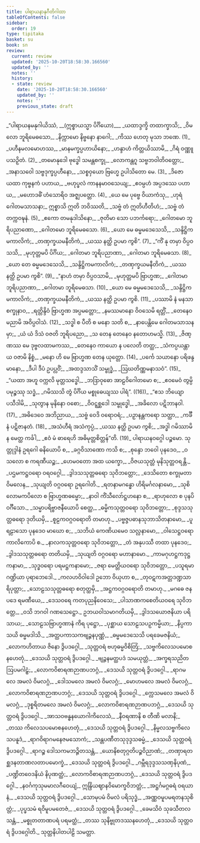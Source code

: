 ```yaml
---
title: ပါရာယနာနုဂီတိဂါထာ
tableOfContents: false
sidebar:
  order: 19
type: tipitaka
basket: su
book: sn
review:
  current: review
  updated: '2025-10-20T18:58:30.166560'
  updated_by: ''
  notes: ''
  history:
  - state: review
    date: '2025-10-20T18:58:30.166560'
    updated_by: ''
    notes: ''
    previous_state: draft
---
```



<DynamicBreadcrumb />


<ReviewStatus review={frontmatter.review} showDetails={true} />

<HypothesisAnnotation frontmatter={frontmatter} />

<Division number="1138" book="sn" e="ch" v="18" p="449">

<Paragraph number="1341" type="verses" book="sn">
_“ပါရာယနမနုဂါယိဿံ, __(ဣစ္စာယသ္မာ ပိင်္ဂိယော)___  
_ယထာဒ္ဒက္ခိ တထာက္ခာသိ;_  
_ဝိမလော ဘူရိမေဓသော,_  
_နိက္ကာမော နိဗ္ဗနော နာဂေါ;_  
_ကိဿ ဟေတု မုသာ ဘဏေ. (1)_  

</Paragraph>

</Division>
<Division number="1139" book="sn" e="ch" v="18" p="450">

<Paragraph number="1342" type="verses" book="sn">
_ပဟီနမလမောဟဿ,_  
_မာနမက္ခပ္ပဟာယိနော;_  
_ဟန္ဒာဟံ ကိတ္တယိဿာမိ,_  
_ဂိရံ ဝဏ္ဏူပသဉှိတံ. (2)_  

</Paragraph>

</Division>
<Division number="1140" book="sn" e="ch" v="18" p="450">

<Paragraph number="1343" type="verses" book="sn">
_တမောနုဒေါ ဗုဒ္ဓေါ သမန္တစက္ခု,_  
_လောကန္တဂူ သဗ္ဗဘဝါတိဝတ္တော;_  
_အနာသဝေါ သဗ္ဗဒုက္ခပ္ပဟီနော,_  
_သစ္စဝှယော ဗြဟ္မေ ဥပါသိတော မေ. (3)_  

</Paragraph>

</Division>
<Division number="1141" book="sn" e="ch" v="18" p="450">

<Paragraph number="1344" type="verses" book="sn">
_ဒိဇော ယထာ ကုဗ္ဗနကံ ပဟာယ,_  
_ဗဟုပ္ဖလံ ကာနနမာဝသေယျ;_  
_ဧဝမ္ပဟံ အပ္ပဒဿေ ပဟာယ,_  
_မဟောဒဓိံ ဟံသောရိဝ အဇ္ဈပတ္တော. (4)_  

</Paragraph>

</Division>
<Division number="1142" book="sn" e="ch" v="18" p="450">

<Paragraph number="1345" type="verses" book="sn">
_ယေ မေ ပုဗ္ဗေ ဝိယာကံသု,_  
_ဟုရံ ဂေါတမသာသနာ;_  
ဣစ္စာသိ ဣတိ ဘဝိဿတိ,_  
_သဗ္ဗံ တံ ဣတိဟီတိဟံ;_  
_သဗ္ဗံ တံ တက္ကဝဍ္ဎနံ. (5)_  

</Paragraph>

</Division>
<Division number="1143" book="sn" e="ch" v="18" p="450">

<Paragraph number="1346" type="verses" book="sn">
_ဧကော တမနုဒါသိနော,_  
_ဇုတိမာ သော ပဘင်္ကရော;_  
_ဂေါတမော ဘူရိပညာဏော,_  
_ဂေါတမော ဘူရိမေဓသော. (6)_  

</Paragraph>

</Division>
<Division number="1144" book="sn" e="ch" v="18" p="450">

<Paragraph number="1347" type="verses" book="sn">
_ယော မေ ဓမ္မမဒေသေသိ,_  
_သန္ဒိဋ္ဌိကမကာလိကံ;_  
_တဏှက္ခယမနီတိကံ,_  
_ယဿ နတ္ထိ ဥပမာ ကွစိ”. (7)_  

</Paragraph>

</Division>
<Division number="1145" book="sn" e="ch" v="18" p="450">

<Paragraph number="1348" type="verses" book="sn">
_“ကိံ နု တမှာ ဝိပ္ပဝသသိ,_  
_မုဟုတ္တမပိ ပိင်္ဂိယ;_  
_ဂေါတမာ ဘူရိပညာဏာ,_  
_ဂေါတမာ ဘူရိမေဓသာ. (8)_  

</Paragraph>

</Division>
<Division number="1146" book="sn" e="ch" v="18" p="450">

<Paragraph number="1349" type="verses" book="sn">
_ယော တေ ဓမ္မမဒေသေသိ,_  
_သန္ဒိဋ္ဌိကမကာလိကံ;_  
_တဏှက္ခယမနီတိကံ,_  
_ယဿ နတ္ထိ ဥပမာ ကွစိ”. (9)_  

</Paragraph>

</Division>
<Division number="1147" book="sn" e="ch" v="18" p="450">

<Paragraph number="1350" type="verses" book="sn">
_“နာဟံ တမှာ ဝိပ္ပဝသာမိ,_  
_မုဟုတ္တမပိ ဗြာဟ္မဏ;_  
_ဂေါတမာ ဘူရိပညာဏာ,_  
_ဂေါတမာ ဘူရိမေဓသာ. (10)_  

</Paragraph>

</Division>
<Division number="1148" book="sn" e="ch" v="18" p="450">

<Paragraph number="1351" type="verses" book="sn">
_ယော မေ ဓမ္မမဒေသေသိ,_  
_သန္ဒိဋ္ဌိကမကာလိကံ;_  
_တဏှက္ခယမနီတိကံ,_  
_ယဿ နတ္ထိ ဥပမာ ကွစိ. (11)_  

</Paragraph>

</Division>
<Division number="1149" book="sn" e="ch" v="18" p="451">

<Paragraph number="1352" type="verses" book="sn">
_ပဿာမိ နံ မနသာ စက္ခုနာဝ,_  
_ရတ္တိန္ဒိဝံ ဗြာဟ္မဏ အပ္ပမတ္တော;_  
_နမဿမာနော ဝိဝသေမိ ရတ္တိံ,_  
_တေနေဝ မညာမိ အဝိပ္ပဝါသံ. (12)_  

</Paragraph>

</Division>
<Division number="1150" book="sn" e="ch" v="18" p="451">

<Paragraph number="1353" type="verses" book="sn">
_သဒ္ဓါ စ ပီတိ စ မနော သတိ စ,_  
_နာပေန္တိမေ ဂေါတမသာသနမှာ;_  
_ယံ ယံ ဒိသံ ဝဇတိ ဘူရိပညော,_  
_သ တေန တေနေဝ နတောဟမသ္မိ. (13)_  

</Paragraph>

</Division>
<Division number="1151" book="sn" e="ch" v="18" p="451">

<Paragraph number="1354" type="verses" book="sn">
_ဇိဏ္ဏဿ မေ ဒုဗ္ဗလထာမကဿ,_  
_တေနေဝ ကာယော န ပလေတိ တတ္ထ;_  
_သံကပ္ပယန္တာယ ဝဇာမိ နိစ္စံ,_  
_မနော ဟိ မေ ဗြာဟ္မဏ တေန ယုတ္တော. (14)_  

</Paragraph>

</Division>
<Division number="1152" book="sn" e="ch" v="18" p="451">

<Paragraph number="1355" type="verses" book="sn">
_ပင်္ကေ သယာနော ပရိဖန္ဒမာနော,_  
_ဒီပါ ဒီပံ ဥပပ္လဝိံ;_  
_အထဒ္ဒသာသိံ သမ္ဗုဒ္ဓံ,_  
_ဩဃတိဏ္ဏမနာသဝံ”. (15)_  

</Paragraph>

</Division>
<Division number="1153" book="sn" e="ch" v="18" p="451">

<Paragraph number="1356" type="verses" book="sn">
_“ယထာ အဟူ ဝက္ကလိ မုတ္တသဒ္ဓေါ,_  
_ဘဒြာဝုဓော အာဠဝိဂေါတမော စ;_  
_ဧဝမေဝံ တွမ္ပိ ပမုဉ္စဿု သဒ္ဓံ,_  
_ဂမိဿသိ တွံ ပိင်္ဂိယ မစ္စုဓေယျဿ ပါရံ”. ((16))_  

</Paragraph>

</Division>
<Division number="1154" book="sn" e="ch" v="18" p="451">

<Paragraph number="1357" type="verses" book="sn">
_“ဧသ ဘိယျော ပသီဒါမိ,_  
_သုတွာန မုနိနော ဝစော;_  
_ဝိဝဋ္ဋစ္ဆဒေါ သမ္ဗုဒ္ဓေါ,_  
_အခိလော ပဋိဘာနဝါ. (17)_  

</Paragraph>

</Division>
<Division number="1155" book="sn" e="ch" v="18" p="451">

<Paragraph number="1358" type="verses" book="sn">
_အဓိဒေဝေ အဘိညာယ,_  
_သဗ္ဗံ ဝေဒိ ဝရောဝရံ;_  
_ပဉှာနန္တကရော သတ္ထာ,_  
_ကင်္ခီနံ ပဋိဇာနတံ. (18)_  

</Paragraph>

</Division>
<Division number="1156" book="sn" e="ch" v="18" p="451">

<Paragraph number="1359" type="verses" book="sn">
_အသံဟီရံ အသံကုပ္ပံ,_  
_ယဿ နတ္ထိ ဥပမာ ကွစိ;_  
_အဒ္ဓါ ဂမိဿာမိ န မေတ္ထ ကင်္ခါ,_  
_ဧဝံ မံ ဓာရေဟိ အဓိမုတ္တစိတ္တန်”တိ. (19)_  


</Paragraph>
</Division>

<Paragraph number="1360" type="center" book="sn">
ပါရာယနဝဂ္ဂေါ ပဉ္စမော.



</Paragraph>

<Paragraph number="1361" type="center" book="sn">
သုတ္တုဒ္ဒါနံ


</Paragraph>

<Division number="1157" book="sn" e="ch" v="18">

<Paragraph number="1362" type="verses" book="sn">
ဥရဂေါ ဓနိယောပိ စ,_  
_ခဂ္ဂဝိသာဏော ကသိ စ;_  
_စုန္ဒော ဘဝေါ ပုနဒေဝ,_  
_ဝသလော စ ကရဏီယဉ္စ;_  
_ဟေမဝတော အထ ယက္ခော,_  
_ဝိဇယသုတ္တံ မုနိသုတ္တဝရန္တိ._  

</Paragraph>

</Division>
<Division number="1158" book="sn" e="ch" v="18">

<Paragraph number="1363" type="verses" book="sn">
_ပဌမကဋ္ဌဝရော ဝရဝဂ္ဂေါ,_  
_ဒွါဒသသုတ္တဓရော သုဝိဘတ္တော;_  
_ဒေသိတော စက္ခုမတာ ဝိမလေန,_  
_သုယျတိ ဝဂ္ဂဝရော ဥရဂေါတိ._  

</Paragraph>

</Division>
<Division number="1159" book="sn" e="ch" v="18">

<Paragraph number="1364" type="verses" book="sn">
_ရတနာမဂန္ဓော ဟိရိမင်္ဂလနာမော,_  
_သုစိလောမကပိလော စ ဗြာဟ္မဏဓမ္မော;_  
_နာဝါ ကိံသီလော်ဋ္ဌဟနော စ,_  
_ရာဟုလော စ ပုနပိ ဝင်္ဂီသော._  

</Paragraph>

</Division>
<Division number="1160" book="sn" e="ch" v="18">

<Paragraph number="1365" type="verses" book="sn">
_သမ္မာပရိဗ္ဗာဇနီယောပိ စေတ္ထ,_  
_ဓမ္မိကသုတ္တဝရော သုဝိဘတ္တော;_  
_စုဒ္ဒသသုတ္တဓရော ဒုတိယမှိ,_  
_စူဠကဝဂ္ဂဝရောတိ တမာဟု._  

</Paragraph>

</Division>
<Division number="1161" book="sn" e="ch" v="18">

<Paragraph number="1366" type="verses" book="sn">
_ပဗ္ဗဇ္ဇပဓာနသုဘာသိတနာမော,_  
_ပူရဠာသော ပုနဒေဝ မာဃော စ;_  
_သဘိယံ ကေဏိယမေဝ သလ္လနာမော,_  
_ဝါသေဋ္ဌဝရော ကာလိကောပိ စ._  

</Paragraph>

</Division>
<Division number="1162" book="sn" e="ch" v="18">

<Paragraph number="1367" type="verses" book="sn">
_နာလကသုတ္တဝရော သုဝိဘတ္တော,_  
_တံ အနုပဿီ တထာ ပုနဒေဝ;_  
_ဒွါဒသသုတ္တဓရော တတိယမှိ,_  
_သုယျတိ ဝဂ္ဂဝရော မဟာနာမော._  

</Paragraph>

</Division>
<Division number="1163" book="sn" e="ch" v="18">

<Paragraph number="1368" type="verses" book="sn">
_ကာမဂုဟဋ္ဌကဒုဋ္ဌကနာမာ,_  
_သုဒ္ဓဝရော ပရမဋ္ဌကနာမော;_  
_ဇရာ မေတ္တိယဝရော သုဝိဘတ္တော,_  
_ပသူရမာဂဏ္ဍိယာ ပုရာဘေဒေါ._  

</Paragraph>

</Division>
<Division number="1164" book="sn" e="ch" v="18">

<Paragraph number="1369" type="verses" book="sn">
_ကလဟဝိဝါဒေါ ဥဘော ဝိယုဟာ စ,_  
_တုဝဋကအတ္တဒဏ္ဍသာရိပုတ္တာ;_  
_သောဠသသုတ္တဓရော စတုတ္ထမှိ,_  
_အဋ္ဌကဝဂ္ဂဝရောတိ တမာဟု._  

</Paragraph>

</Division>
<Division number="1165" book="sn" e="ch" v="18">

<Paragraph number="1370" type="verses" book="sn">
_မဂဓေ ဇနပဒေ ရမဏီယေ,_  
_ဒေသဝရေ ကတပုညနိဝေသေ;_  
_ပါသာဏကစေတိယဝရေ သုဝိဘတ္တေ,_  
_ဝသိ ဘဂဝါ ဂဏသေဋ္ဌော._  

</Paragraph>

</Division>
<Division number="1166" book="sn" e="ch" v="18">

<Paragraph number="1371" type="verses" book="sn">
ဥဘယဝါသမာဂတိယမှိ,_  
_ဒွါဒသယောဇနိယာ ပရိသာယ;_  
_သောဠသဗြာဟ္မဏာနံ ကိရ ပုဋ္ဌော,_  
_ပုစ္ဆာယ သောဠသပဉှကမ္မိယာ;_  
_နိပ္ပကာသယိ ဓမ္မမဒါသိ._  

</Paragraph>

</Division>
<Division number="1167" book="sn" e="ch" v="18">

<Paragraph number="1372" type="verses" book="sn">
_အတ္ထပကာသကဗျဉ္ဇနပုဏ္ဏံ,_  
_ဓမ္မမဒေသေသိ ပရခေမဇနိယံ;_  
_လောကဟိတာယ ဇိနော ဒွိပဒဂ္ဂေါ,_  
_သုတ္တဝရံ ဗဟုဓမ္မဝိစိတြံ;_  
_သဗ္ဗကိလေသပမောစနဟေတုံ,_  
_ဒေသယိ သုတ္တဝရံ ဒွိပဒဂ္ဂေါ._  

</Paragraph>

</Division>
<Division number="1168" book="sn" e="ch" v="18">

<Paragraph number="1373" type="verses" book="sn">
_ဗျဉ္ဇနမတ္ထပဒံ သမယုတ္တံ,_  
_အက္ခရသညိတဩပမဂါဠှံ;_  
_လောကဝိစာရဏဉာဏပဘဂ္ဂံ,_  
_ဒေသယိ သုတ္တဝရံ ဒွိပဒဂ္ဂေါ._  

</Paragraph>

</Division>
<Division number="1169" book="sn" e="ch" v="18">

<Paragraph number="1374" type="verses" book="sn">
_ရာဂမလေ အမလံ ဝိမလဂ္ဂံ,_  
_ဒေါသမလေ အမလံ ဝိမလဂ္ဂံ;_  
_မောဟမလေ အမလံ ဝိမလဂ္ဂံ,_  
_လောကဝိစာရဏဉာဏပဘဂ္ဂံ;_  
_ဒေသယိ သုတ္တဝရံ ဒွိပဒဂ္ဂေါ._  

</Paragraph>

</Division>
<Division number="1170" book="sn" e="ch" v="18">

<Paragraph number="1375" type="verses" book="sn">
_က္လေသမလေ အမလံ ဝိမလဂ္ဂံ,_  
_ဒုစ္စရိတမလေ အမလံ ဝိမလဂ္ဂံ;_  
_လောကဝိစာရဏဉာဏပဘဂ္ဂံ,_  
_ဒေသယိ သုတ္တဝရံ ဒွိပဒဂ္ဂေါ._  

</Paragraph>

</Division>
<Division number="1171" book="sn" e="ch" v="18">

<Paragraph number="1376" type="verses" book="sn">
_အာသဝဗန္ဓနယောဂါကိလေသံ,_  
_နီဝရဏာနိ စ တီဏိ မလာနိ;_  
_တဿ ကိလေသပမောစနဟေတုံ,_  
_ဒေသယိ သုတ္တဝရံ ဒွိပဒဂ္ဂေါ._  

</Paragraph>

</Division>
<Division number="1172" book="sn" e="ch" v="18">

<Paragraph number="1377" type="verses" book="sn">
_နိမ္မလသဗ္ဗကိလေသပနူဒံ,_  
_ရာဂဝိရာဂမနေဇမသောကံ;_  
_သန္တပဏီတသုဒုဒ္ဒသဓမ္မံ,_  
_ဒေသယိ သုတ္တဝရံ ဒွိပဒဂ္ဂေါ._  

</Paragraph>

</Division>
<Division number="1173" book="sn" e="ch" v="18">

<Paragraph number="1378" type="verses" book="sn">
_ရာဂဉ္စ ဒေါသကမဘဉ္ဇိတသန္တံ,_  
_ယောနိစတုဂ္ဂတိပဉ္စဝိညာဏံ;_  
_တဏှာရတစ္ဆဒနတာဏလတာပမောက္ခံ,_  
_ဒေသယိ သုတ္တဝရံ ဒွိပဒဂ္ဂေါ._  

</Paragraph>

</Division>
<Division number="1174" book="sn" e="ch" v="18">

<Paragraph number="1379" type="verses" book="sn">
_ဂမ္ဘီရဒုဒ္ဒသသဏှနိပုဏံ,_  
_ပဏ္ဍိတဝေဒနိယံ နိပုဏတ္ထံ;_  
_လောကဝိစာရဏဉာဏပဘဂ္ဂံ,_  
_ဒေသယိ သုတ္တဝရံ ဒွိပဒဂ္ဂေါ._  

</Paragraph>

</Division>
<Division number="1175" book="sn" e="ch" v="18">

<Paragraph number="1380" type="verses" book="sn">
_နဝင်္ဂကုသုမမာလဂီဝေယျံ,_  
ဣန္ဒြိယဈာနဝိမောက္ခဝိဘတ္တံ;_  
_အဋ္ဌင်္ဂမဂ္ဂဓရံ ဝရယာနံ,_  
_ဒေသယိ သုတ္တဝရံ ဒွိပဒဂ္ဂေါ._  

</Paragraph>

</Division>
<Division number="1176" book="sn" e="ch" v="18">

<Paragraph number="1381" type="verses" book="sn">
_သောမုပမံ ဝိမလံ ပရိသုဒ္ဓံ,_  
_အဏ္ဏဝမူပမရတနသုစိတ္တံ;_  
_ပုပ္ဖသမံ ရဝိမူပမတေဇံ,_  
_ဒေသယိ သုတ္တဝရံ ဒွိပဒဂ္ဂေါ._  

</Paragraph>

</Division>
<Division number="1177" book="sn" e="ch" v="18">

<Paragraph number="1382" type="verses" book="sn">
_ခေမသိဝံ သုခသီတလသန္တံ,_  
_မစ္စုတတာဏပရံ ပရမတ္ထံ;_  
_တဿ သုနိဗ္ဗုတဒဿနဟေတုံ,_  
_ဒေသယိ သုတ္တဝရံ ဒွိပဒဂ္ဂေါတိ._  


</Paragraph>
</Division>

<Paragraph number="1383" type="center" book="sn">
သုတ္တနိပါတပါဠိ သမတ္တာ.
</Paragraph>